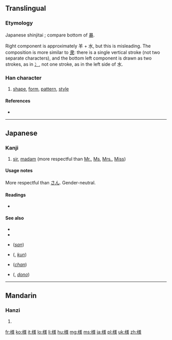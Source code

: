 {{also|樣|样}}
==Translingual==
{{ja-forms|様|[[样]]|[[樣]]}}

===Etymology===
Japanese shinjitai {{Han simp|樣|f=羕}}; compare bottom of [[暴]].

Right component is approximately 羊 + 水, but this is misleading. The composition is more similar to [[隶]]: there is a single vertical stroke (not two separate characters), and the bottom left component is drawn as two strokes, as in [[冫]], not one stroke, as in the left side of 水.

===Han character===
{{Han char|rn=75|rad=木|as=10|sn=14|four=|canj=木廿土水 (DTGE), X木廿土水 (XDTGE)|ids=⿰[[木]][[𣴎]]}}

# [[shape]], [[form]], [[pattern]], [[style]]

====References====
* {{Han ref|kx=0546.251|dkj=15352|hdz=21284.061|uh=69D8|ud=27096}}

----

==Japanese==
===Kanji===
{{ja-kanji|grade=3|rs=木10}}

# [[sir]], [[madam]] (more respectful than [[Mr.]], [[Ms]], [[Mrs.]], [[Miss]])

====Usage notes====
More respectful than [[さん]]. Gender-neutral.

====Readings====
* {{ja-readings|on=[[よう]] (yō), from [[やう]] (yau), [[しょう]] (shō)|kun=[[さま]] (sama), [[ざま]] (zama)}}

====See also====
* {{pedialite|lang=ja}}
* {{pedialite|Japanese honorifics}}
* {{l|ja|さん}} (''[[san]]'')
* {{l|ja|君}} ({{l|ja|くん}}, ''[[kun]]'')
* {{l|ja|ちゃん}} (''[[chan]]'')
* {{l|ja|殿}} ({{l|ja|どの}}, ''[[dono]]'')

----

==Mandarin==

===Hanzi===
{{cmn-hanzi|pin=[[kǎn]] ([[kan3]]), [[yàng]] ([[yang4]])|wg=k'an<sup>3</sup>, yang<sup>4</sup>}}

# {{defn|lang=cmn|sort=木10}}

[[fr:様]]
[[ko:様]]
[[it:様]]
[[lo:様]]
[[li:様]]
[[hu:様]]
[[mg:様]]
[[ms:様]]
[[ja:様]]
[[pl:様]]
[[uk:様]]
[[zh:様]]